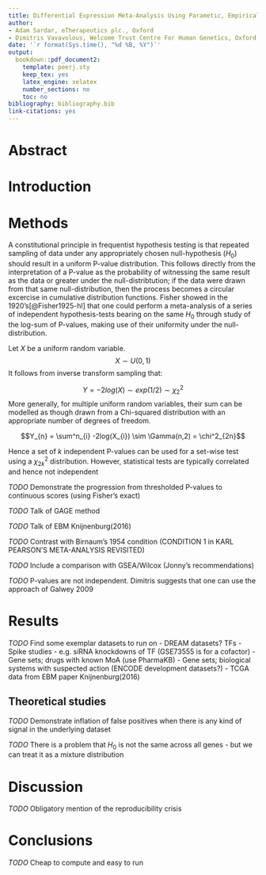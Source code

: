 ```yaml
---
title: Differential Expression Meta-Analysis Using Parametic, Empirically-Derived P Value Distributions
author: 
- Adam Sardar, eTherapeutics plc., Oxford
- Dimitris Vavavolous, Welcome Trust Centre For Human Genetics, Oxford
date: '`r format(Sys.time(), "%d %B, %Y")`'
output:
  bookdown::pdf_document2:
    template: peerj.sty
    keep_tex: yes
    latex_engine: xelatex
    number_sections: no
    toc: no
bibliography: bibliography.bib
link-citations: yes
---
```


# Abstract

# Introduction

# Methods

A constitutional principle in frequentist hypothesis testing is that repeated sampling of data under any appropriately chosen null-hypothesis ($H_{0}$) should result in a uniform P-value distribution. This follows directly from the interpretation of a P-value as the probability of witnessing the same result as the data or greater under the null-distribtution; if the data were drawn from that same null-distribution, then the process becomes a circular excercise in cumulative distribution functions. Fisher showed in the 1920's[@Fisher1925-hl] that one could perform a meta-analysis of a series of independent hypothesis-tests bearing on the same $H_{0}$ through study of the log-sum of P-values, making use of their uniformity under the null-distribution.

Let $X$ be a uniform random variable.
$$X \sim U \left(0,1 \right)$$
It follows from inverse transform sampling that:

$$Y = -2log(X) \sim exp(1/2) \sim \chi^2_{2}$$
More generally, for multiple uniform random variables, their sum can be modelled as though drawn from a Chi-squared distribution with an appropriate number of degrees of freedom.

$$Y_{n} = \sum^n_{i} -2log(X_{i}) \sim \Gamma(n,2) = \chi^2_{2n}$$

Hence a set of $k$ independent P-values can be used for a set-wise test using a $\chi^2_{2k}$ distribution. However, statistical tests are typically correlated and hence not independent

*TODO* Demonstrate the progression from thresholded P-values to continuous scores (using Fisher's exact)

*TODO* Talk of GAGE method

*TODO* Talk of EBM Knijnenburg(2016)

*TODO* Contrast with Birnaum's 1954 condition (CONDITION 1 in KARL PEARSON’S META-ANALYSIS REVISITED)

*TODO* Include a comparison with GSEA/Wilcox (Jonny's recommendations)

*TODO* P-values are not independent. Dimitris suggests that one can use the approach of Galwey 2009

# Results

*TODO* Find some exemplar datasets to run on
  - DREAM datasets? TFs
  - Spike studies - e.g. siRNA knockdowns of TF (GSE73555 is for a cofactor)
  - Gene sets; drugs with known MoA (use PharmaKB)
  - Gene sets; biological systems with suspected action (ENCODE development datasets?)
  - TCGA data from EBM paper Knijnenburg(2016)

## Theoretical studies

*TODO* Demonstrate inflation of false positives when there is any kind of signal in the underlying dataset

*TODO* There is a problem that $H_{0}$ is not the same across all genes - but we can treat it as a mixture distribution

# Discussion

*TODO* Obligatory mention of the reproducibility crisis

# Conclusions

*TODO* Cheap to compute and easy to run